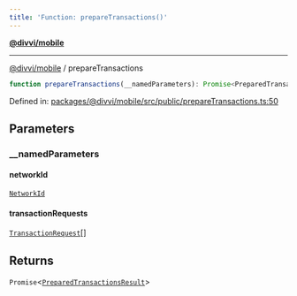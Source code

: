 ```yaml
---
title: 'Function: prepareTransactions()'
---
```

[**@divvi/mobile**](../README)

---

[@divvi/mobile](../README) / prepareTransactions
```ts
function prepareTransactions(__namedParameters): Promise<PreparedTransactionsResult>
```

Defined in: [packages/@divvi/mobile/src/public/prepareTransactions.ts:50](https://github.com/divvi-xyz/divvi-mobile/blob/main/packages/@divvi/mobile/src/public/prepareTransactions.ts#L50)

## Parameters

### \_\_namedParameters

#### networkId

[`NetworkId`](../type-aliases/NetworkId)

#### transactionRequests

[`TransactionRequest`](../type-aliases/TransactionRequest)[]

## Returns

`Promise`\<[`PreparedTransactionsResult`](../type-aliases/PreparedTransactionsResult)\>



<EditPage editUrl="https://github.com/divvi-xyz/divvi-mobile/edit/main/docs/reference/functions/prepareTransactions.md" lastModified="2025-02-26T15:11:01.000Z" />